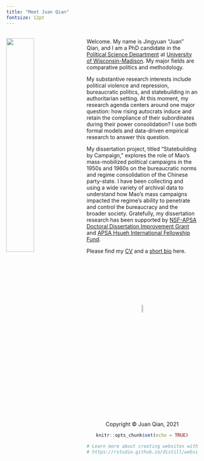 ```yaml
---
title: "Meet Juan Qian"
fontsize: 12pt
---
```

<br>
<img src="juan.jpg" style="width:38%; margin-right: 20px" align="left">
Welcome. My name is Jingyuan "Juan" Qian, and I am a PhD candidate in the [Political Science Department](https://polisci.wisc.edu/) at [University of Wisconsin-Madison](https://www.wisc.edu/). My major fields are comparative politics and methodology. 

My substantive research interests include political violence and repression, bureaucratic politics, and statebuilding in an authoritarian setting. At this moment, my research agenda centers around one major question: how rising autocrats induce and retain the compliance of their subordinates during their power consolidation? I use both formal models and data-driven empirical research to answer this question.

My dissertation project, titled "Statebuilding by Campaign," explores the role of Mao's mass-mobilized political campaigns in the 1950s and 1960s on the bureaucratic norms and regime consolidation of the Chinese party-state. I have been collecting and using a wide variety of archival data to understand how Mao's mass campaigns impacted the regime's ability to penetrate and control the bureaucracy and the broader society. Gratefully, my dissertation research has been supported by [NSF-APSA Doctoral Dissertation Improvement Grant](https://politicalsciencenow.com/meet-jingyuan-qian-2021-apsa-doctoral-dissertation-research-improvement-grantee/) and [APSA Hsueh International Fellowship Fund](https://connect.apsanet.org/centennialcenter/research-grants/).

Please find my [CV](cv.pdf) and a [short bio](about.html) here. 

<br>
<br>
<br>
<br>
<br>
<br>
<br>
<center> <img src="juan_logo.png" style="width:7.5%">
<br>
<center> Copyright © Juan Qian, 2021

```r
knitr::opts_chunk$set(echo = TRUE)

# Learn more about creating websites with Distill at:
# https://rstudio.github.io/distill/website.html

```

